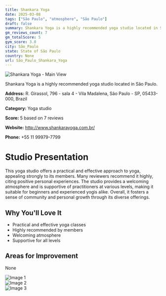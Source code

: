 ```yaml
---
title: Shankara Yoga
date: 2025-03-08
tags: ["São Paulo", "atmosphere", "São Paulo"]  
draft: false
summary: Shankara Yoga is a highly recommended yoga studio located in São Paulo.
gm_reviews_count: 7
gm_totalScore: 5
gym_score: 3.0
city: São_Paulo
state: State of São Paulo
country: None
url: São_Paulo_Shankara_Yoga
---
```


<div className="aspect-[16/9] relative my-8">
  <img 
    src="https://lh5.googleusercontent.com/p/AF1QipNWM3-JaPJSzUUX8ZyjoHI0chemNpFSfh4e8_8v=w1920-h1080-k-no"
    alt="Shankara Yoga - Main View"
    className="object-cover absolute inset-0 w-full h-full rounded-lg"
  />
</div>

Shankara Yoga is a highly recommended yoga studio located in São Paulo.

**Address:** R. Girassol, 796 - sala 4 - Vila Madalena, São Paulo - SP, 05433-000, Brazil

**Category:** Yoga studio

**Score:** 5 based on 7 reviews

**Website:** http://www.shankarayoga.com.br/

**Phone:** +55 11 99979-7799

# Studio Presentation

This yoga studio offers a practical and effective approach to yoga, appealing strongly to its members. Many reviewers recommend it highly, citing positive personal experiences. The studio provides a welcoming atmosphere and is supportive of practitioners at various levels, making it suitable for beginners and experienced yogis alike. Overall, it fosters a sense of community and personal growth through its diverse offerings.



## Why You'll Love It

- Practical and effective yoga classes
- Highly recommended by members
- Welcoming atmosphere
- Supportive for all levels

## Areas for Improvement

None

<div className="grid grid-cols-1 xl:grid-cols-2 gap-4 my-8">
<div className="aspect-[4/3] relative"><img src="https://lh5.googleusercontent.com/p/AF1QipOC1zkd3s7gtXO29gslXrYFVfm579ipB8MSn7gx=w1920-h1080-k-no" alt="Image 1" className="object-cover absolute inset-0 w-full h-full rounded-lg" /></div>
<div className="aspect-[4/3] relative"><img src="https://lh3.googleusercontent.com/p/AF1QipMztGTBJiaqMtP89cbAqbibH_xIgIgHABk1WGGS=w1920-h1080-k-no" alt="Image 2" className="object-cover absolute inset-0 w-full h-full rounded-lg" /></div>
<div className="aspect-[4/3] relative"><img src="https://streetviewpixels-pa.googleapis.com/v1/thumbnail?panoid=GKSA5iamzMHYin6fwCtwrQ&cb_client=maps_sv.tactile.gps&w=203&h=100&yaw=63.690315&pitch=0&thumbfov=100" alt="Image 3" className="object-cover absolute inset-0 w-full h-full rounded-lg" /></div>
</div>